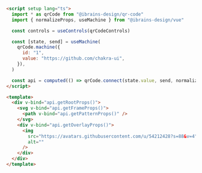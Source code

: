 ```html
<script setup lang="ts">
  import * as qrCode from "@ibrains-design/qr-code"
  import { normalizeProps, useMachine } from "@ibrains-design/vue"

  const controls = useControls(qrCodeControls)

  const [state, send] = useMachine(
    qrCode.machine({
      id: "1",
      value: "https://github.com/chakra-ui",
    }),
  )

  const api = computed(() => qrCode.connect(state.value, send, normalizeProps))
</script>

<template>
  <div v-bind="api.getRootProps()">
    <svg v-bind="api.getFrameProps()">
      <path v-bind="api.getPatternProps()" />
    </svg>
    <div v-bind="api.getOverlayProps()">
      <img
        src="https://avatars.githubusercontent.com/u/54212428?s=88&v=4"
        alt=""
      />
    </div>
  </div>
</template>
```

